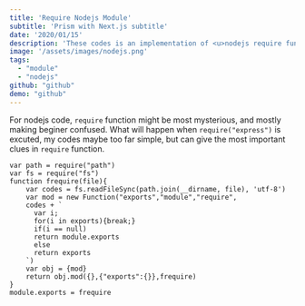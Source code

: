 ```yaml
---
title: 'Require Nodejs Module'
subtitle: 'Prism with Next.js subtitle'
date: '2020/01/15'
description: 'These codes is an implementation of <u>nodejs require function</u> ...'
image: '/assets/images/nodejs.png'
tags:
  - "module"
  - "nodejs"
github: "github"
demo: "github"
---
```


For nodejs code, `require` function might be most mysterious, and mostly making beginer confused. What will happen when `require("express")` is excuted, my codes maybe too far simple, but can give the most important clues in `require` function.

```nodejs
var path = require("path")
var fs = require("fs")
function frequire(file){
    var codes = fs.readFileSync(path.join(__dirname, file), 'utf-8')
    var mod = new Function("exports","module","require",
    codes + `
      var i;
      for(i in exports){break;}
      if(i == null)
      return module.exports
      else
      return exports
    `)
    var obj = {mod}
    return obj.mod({},{"exports":{}},frequire)
}
module.exports = frequire
```
